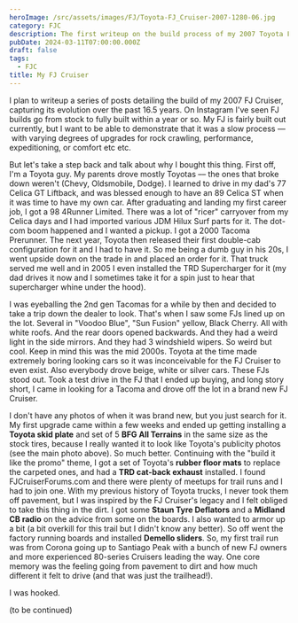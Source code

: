 ```yaml
---
heroImage: /src/assets/images/FJ/Toyota-FJ_Cruiser-2007-1280-06.jpg
category: FJC
description: The first writeup on the build process of my 2007 Toyota FJ Cruiser
pubDate: 2024-03-11T07:00:00.000Z
draft: false
tags:
  - FJC
title: My FJ Cruiser
---
```


I plan to writeup a series of posts detailing the build of my 2007 FJ Cruiser, capturing its evolution over the past 16.5 years. On Instagram I've seen FJ builds go from stock to fully built within a year or so. My FJ is fairly built out currently, but I want to be able to demonstrate that it was a slow process –– with varying degrees of upgrades for rock crawling, performance, expeditioning, or comfort etc etc.

But let's take a step back and talk about why I bought this thing. First off, I'm a Toyota guy. My parents drove mostIy Toyotas –– the ones that broke down weren't (Chevy, Oldsmobile, Dodge). I learned to drive in my dad's 77 Celica GT Liftback, and was blessed enough to have an 89 Celica ST when it was time to have my own car. After graduating and landing my first career job, I got a 98 4Runner Limited. There was a lot of "ricer" carryover from my Celica days and I had imported various JDM Hilux Surf parts for it. The dot-com boom happened and I wanted a pickup. I got a 2000 Tacoma Prerunner. The next year, Toyota then released their first double-cab configuration for it and I had to have it. So me being a dumb guy in his 20s, I went upside down on the trade in and placed an order for it. That truck served me well and in 2005 I even installed the TRD Supercharger for it (my dad drives it now and I sometimes take it for a spin just to hear that supercharger whine under the hood).

I was eyeballing the 2nd gen Tacomas for a while by then and decided to take a trip down the dealer to look. That's when I saw some FJs lined up on the lot. Several in "Voodoo Blue", "Sun Fusion" yellow, Black Cherry. All with white roofs. And the rear doors opened backwards. And they had a weird light in the side mirrors. And they had 3 windshield wipers. So weird but cool. Keep in mind this was the mid 2000s. Toyota at the time made extremely boring looking cars so it was inconceivable for the FJ Cruiser to even exist. Also everybody drove beige, white or silver cars. These FJs stood out. Took a test drive in the FJ that I ended up buying, and long story short, I came in looking for a Tacoma and drove off the lot in a brand new FJ Cruiser.

I don't have any photos of when it was brand new, but you just search for it. My first upgrade came within a few weeks and ended up getting installing a **Toyota skid plate** and set of 5 **BFG All Terrains** in the same size as the stock tires, because I really wanted it to look like Toyota's publicity photos (see the main photo above). So much better. Continuing with the "build it like the promo" theme, I got a set of Toyota's **rubber floor mats** to replace the carpeted ones, and had a **TRD cat-back exhaust** installed. I found FJCruiserForums.com and there were plenty of meetups for trail runs and I had to join one. With my previous history of Toyota trucks, I never took them off pavement, but I was inspired by the FJ Cruiser's legacy and I felt obliged to take this thing in the dirt. I got some **Staun Tyre Deflators** and a **Midland CB radio** on the advice from some on the boards. I also wanted to armor up a bit (a bit overkill for this trail but I didn't know any better). So off went the factory running boards and installed **Demello sliders**. So, my first trail run was from Corona going up to Santiago Peak with a bunch of new FJ owners and more experienced 80-series Cruisers leading the way. One core memory was the feeling going from pavement to dirt and how much different it felt to drive (and that was just the trailhead!).

I was hooked.

(to be continued)
